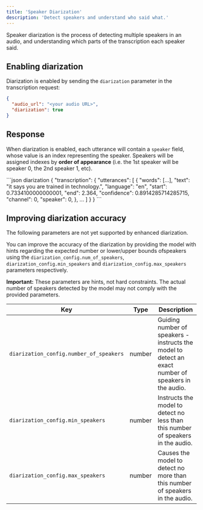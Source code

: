 ```yaml
---
title: 'Speaker Diarization'
description: 'Detect speakers and understand who said what.'
---
```



Speaker diarization is the process of detecting multiple speakers in an audio, and understanding which parts of the transcription each speaker said.

## Enabling diarization

Diarization is enabled by sending the `diarization` parameter in the transcription request:
```json
{
  "audio_url": "<your audio URL>",
  "diarization": true
}
```

## Response
When diarization is enabled, each utterance will contain a `speaker` field, whose value is an index representing the speaker.
Speakers will be assigned indexes by **order of appearance** (i.e. the 1st speaker will be speaker 0, the 2nd speaker 1, etc).


<CodeGroup>
```json diarization
{
  "transcription": {
    "utterances": [
      {
        "words": [...],
        "text": "it says you are trained in technology.",
        "language": "en",
        "start": 0.7334100000000001,
        "end": 2.364,
        "confidence": 0.8914285714285715,
        "channel": 0,
        "speaker": 0,
      },
      ...
    ]
  }
}
```
</CodeGroup>


## Improving diarization accuracy

<Tip> The following parameters are not yet supported by enhanced diarization. </Tip>

You can improve the accuracy of the diarization by providing the model with hints regarding the expected number or lower/upper bounds ofspeakers using the `diarization_config.num_of_speakers`, `diarization_config.min_speakers` and `diarization_config.max_speakers`  parameters respectively.

**Important:** These parameters are hints, not hard constraints. The actual number of speakers detected by the model may not comply with the provided parameters.

| Key | Type | Description |
| --- | --- | --- |
| `diarization_config.number_of_speakers` | number | Guiding number of speakers - instructs the model to detect an exact number of speakers in the audio. |
| `diarization_config.min_speakers` | number | Instructs the model to detect no less than this number of speakers in the audio. |
| `diarization_config.max_speakers` | number | Causes the model to detect no more than this number of speakers in the audio. |
